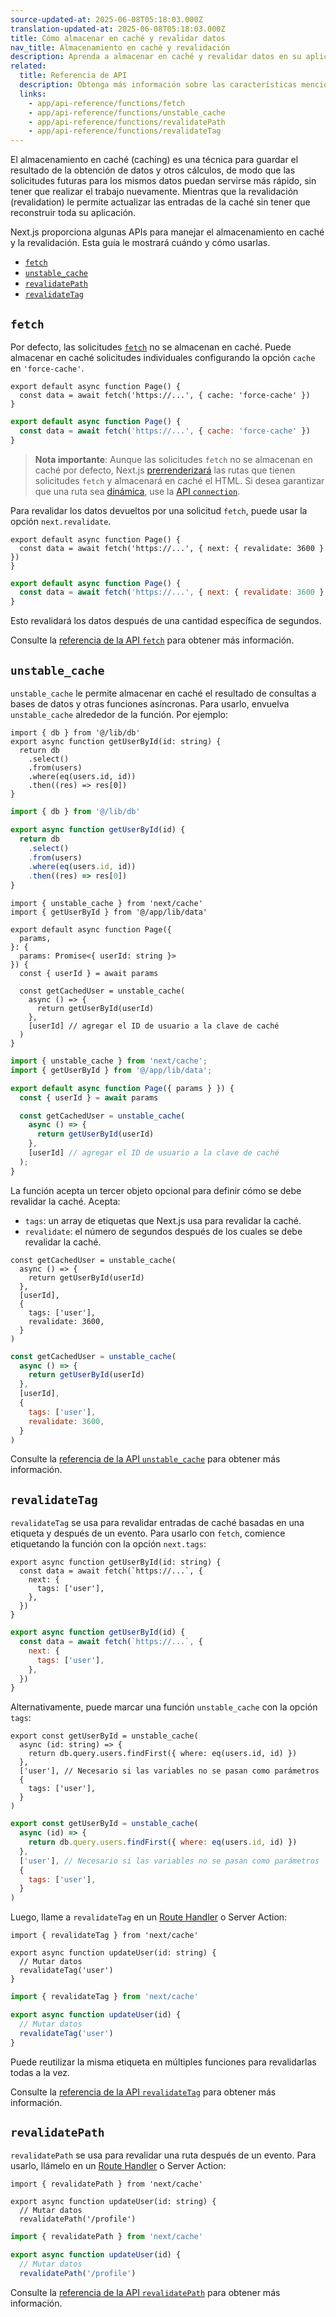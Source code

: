 ```yaml
---
source-updated-at: 2025-06-08T05:18:03.000Z
translation-updated-at: 2025-06-08T05:18:03.000Z
title: Cómo almacenar en caché y revalidar datos
nav_title: Almacenamiento en caché y revalidación
description: Aprenda a almacenar en caché y revalidar datos en su aplicación.
related:
  title: Referencia de API
  description: Obtenga más información sobre las características mencionadas en esta página leyendo la Referencia de API.
  links:
    - app/api-reference/functions/fetch
    - app/api-reference/functions/unstable_cache
    - app/api-reference/functions/revalidatePath
    - app/api-reference/functions/revalidateTag
---
```


El almacenamiento en caché (caching) es una técnica para guardar el resultado de la obtención de datos y otros cálculos, de modo que las solicitudes futuras para los mismos datos puedan servirse más rápido, sin tener que realizar el trabajo nuevamente. Mientras que la revalidación (revalidation) le permite actualizar las entradas de la caché sin tener que reconstruir toda su aplicación.

Next.js proporciona algunas APIs para manejar el almacenamiento en caché y la revalidación. Esta guía le mostrará cuándo y cómo usarlas.

- [`fetch`](#fetch)
- [`unstable_cache`](#unstable_cache)
- [`revalidatePath`](#revalidatepath)
- [`revalidateTag`](#revalidatetag)

## `fetch`

Por defecto, las solicitudes [`fetch`](/docs/app/api-reference/functions/fetch) no se almacenan en caché. Puede almacenar en caché solicitudes individuales configurando la opción `cache` en `'force-cache'`.

```tsx filename="app/page.tsx" switcher
export default async function Page() {
  const data = await fetch('https://...', { cache: 'force-cache' })
}
```

```jsx filename="app/page.jsx" switcher
export default async function Page() {
  const data = await fetch('https://...', { cache: 'force-cache' })
}
```

> **Nota importante**: Aunque las solicitudes `fetch` no se almacenan en caché por defecto, Next.js [prerrenderizará](/docs/app/getting-started/partial-prerendering#static-rendering) las rutas que tienen solicitudes `fetch` y almacenará en caché el HTML. Si desea garantizar que una ruta sea [dinámica](/docs/app/getting-started/partial-prerendering#dynamic-rendering), use la [API `connection`](/docs/app/api-reference/functions/connection).

Para revalidar los datos devueltos por una solicitud `fetch`, puede usar la opción `next.revalidate`.

```tsx filename="app/page.tsx" switcher
export default async function Page() {
  const data = await fetch('https://...', { next: { revalidate: 3600 } })
}
```

```jsx filename="app/page.jsx" switcher
export default async function Page() {
  const data = await fetch('https://...', { next: { revalidate: 3600 } })
}
```

Esto revalidará los datos después de una cantidad específica de segundos.

Consulte la [referencia de la API `fetch`](/docs/app/api-reference/functions/fetch) para obtener más información.

## `unstable_cache`

`unstable_cache` le permite almacenar en caché el resultado de consultas a bases de datos y otras funciones asíncronas. Para usarlo, envuelva `unstable_cache` alrededor de la función. Por ejemplo:

```tsx filename="app/lib/data.ts swichter
import { db } from '@/lib/db'
export async function getUserById(id: string) {
  return db
    .select()
    .from(users)
    .where(eq(users.id, id))
    .then((res) => res[0])
}
```

```jsx filename="app/lib/data.js" switcher
import { db } from '@/lib/db'

export async function getUserById(id) {
  return db
    .select()
    .from(users)
    .where(eq(users.id, id))
    .then((res) => res[0])
}
```

```tsx filename="app/page.tsx" highlight={2,11,13} switcher
import { unstable_cache } from 'next/cache'
import { getUserById } from '@/app/lib/data'

export default async function Page({
  params,
}: {
  params: Promise<{ userId: string }>
}) {
  const { userId } = await params

  const getCachedUser = unstable_cache(
    async () => {
      return getUserById(userId)
    },
    [userId] // agregar el ID de usuario a la clave de caché
  )
}
```

```jsx filename="app/page.jsx" highlight={2,7,9} switcher
import { unstable_cache } from 'next/cache';
import { getUserById } from '@/app/lib/data';

export default async function Page({ params } }) {
  const { userId } = await params

  const getCachedUser = unstable_cache(
    async () => {
      return getUserById(userId)
    },
    [userId] // agregar el ID de usuario a la clave de caché
  );
}
```

La función acepta un tercer objeto opcional para definir cómo se debe revalidar la caché. Acepta:

- `tags`: un array de etiquetas que Next.js usa para revalidar la caché.
- `revalidate`: el número de segundos después de los cuales se debe revalidar la caché.

```tsx filename="app/page.tsx" highlight={6-9} switcher
const getCachedUser = unstable_cache(
  async () => {
    return getUserById(userId)
  },
  [userId],
  {
    tags: ['user'],
    revalidate: 3600,
  }
)
```

```jsx filename="app/page.js" highlight={6-9} switcher
const getCachedUser = unstable_cache(
  async () => {
    return getUserById(userId)
  },
  [userId],
  {
    tags: ['user'],
    revalidate: 3600,
  }
)
```

Consulte la [referencia de la API `unstable_cache`](/docs/app/api-reference/functions/unstable_cache) para obtener más información.

## `revalidateTag`

`revalidateTag` se usa para revalidar entradas de caché basadas en una etiqueta y después de un evento. Para usarlo con `fetch`, comience etiquetando la función con la opción `next.tags`:

```tsx filename="app/lib/data.ts" highlight={3-5} switcher
export async function getUserById(id: string) {
  const data = await fetch(`https://...`, {
    next: {
      tags: ['user'],
    },
  })
}
```

```jsx filename="app/lib/data.js" highlight={3-5} switcher
export async function getUserById(id) {
  const data = await fetch(`https://...`, {
    next: {
      tags: ['user'],
    },
  })
}
```

Alternativamente, puede marcar una función `unstable_cache` con la opción `tags`:

```tsx filename="app/lib/data.ts" highlight={6-8} switcher
export const getUserById = unstable_cache(
  async (id: string) => {
    return db.query.users.findFirst({ where: eq(users.id, id) })
  },
  ['user'], // Necesario si las variables no se pasan como parámetros
  {
    tags: ['user'],
  }
)
```

```jsx filename="app/lib/data.js" highlight={6-8} switcher
export const getUserById = unstable_cache(
  async (id) => {
    return db.query.users.findFirst({ where: eq(users.id, id) })
  },
  ['user'], // Necesario si las variables no se pasan como parámetros
  {
    tags: ['user'],
  }
)
```

Luego, llame a `revalidateTag` en un [Route Handler](/docs/app/api-reference/file-conventions/route) o Server Action:

```tsx filename="app/lib/actions.ts" highlight={1} switcher
import { revalidateTag } from 'next/cache'

export async function updateUser(id: string) {
  // Mutar datos
  revalidateTag('user')
}
```

```jsx filename="app/lib/actions.js" highlight={1} switcher
import { revalidateTag } from 'next/cache'

export async function updateUser(id) {
  // Mutar datos
  revalidateTag('user')
}
```

Puede reutilizar la misma etiqueta en múltiples funciones para revalidarlas todas a la vez.

Consulte la [referencia de la API `revalidateTag`](/docs/app/api-reference/functions/revalidateTag) para obtener más información.

## `revalidatePath`

`revalidatePath` se usa para revalidar una ruta después de un evento. Para usarlo, llámelo en un [Route Handler](/docs/app/api-reference/file-conventions/route) o Server Action:

```tsx filename="app/lib/actions.ts" highlight={1} switcher
import { revalidatePath } from 'next/cache'

export async function updateUser(id: string) {
  // Mutar datos
  revalidatePath('/profile')
```

```jsx filename="app/lib/actions.js" highlight={1} switcher
import { revalidatePath } from 'next/cache'

export async function updateUser(id) {
  // Mutar datos
  revalidatePath('/profile')
```

Consulte la [referencia de la API `revalidatePath`](/docs/app/api-reference/functions/revalidatePath) para obtener más información.